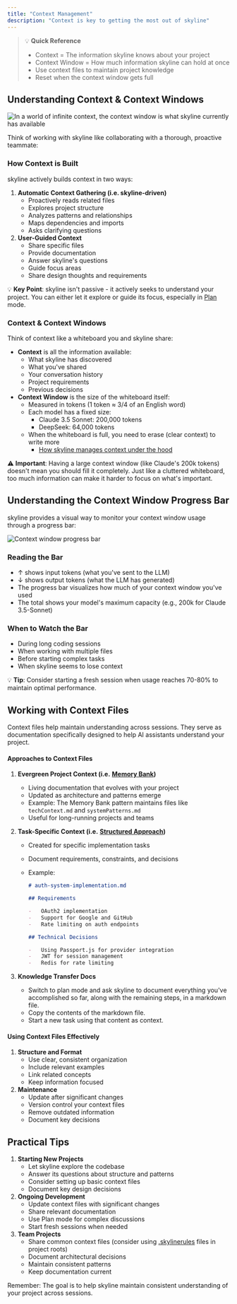 ```yaml
---
title: "Context Management"
description: "Context is key to getting the most out of skyline"
---
```


> 💡 **Quick Reference**
>
> -   Context = The information skyline knows about your project
> -   Context Window = How much information skyline can hold at once
> -   Use context files to maintain project knowledge
> -   Reset when the context window gets full

## Understanding Context & Context Windows

<Frame caption="In a world of infinite context, the context window is what skyline currently has available">
	<img
		src="https://storage.googleapis.com/skyline_public_images/docs/assets/image%20(2).png"
		alt="In a world of infinite context, the context window is what skyline currently has available"
	/>
</Frame>

Think of working with skyline like collaborating with a thorough, proactive teammate:

### How Context is Built

skyline actively builds context in two ways:

1. **Automatic Context Gathering (i.e. skyline-driven)**
    - Proactively reads related files
    - Explores project structure
    - Analyzes patterns and relationships
    - Maps dependencies and imports
    - Asks clarifying questions
2. **User-Guided Context**
    - Share specific files
    - Provide documentation
    - Answer skyline's questions
    - Guide focus areas
    - Share design thoughts and requirements

💡 **Key Point**: skyline isn't passive - it actively seeks to understand your project. You can either let it explore or guide its focus, especially in [Plan](https://docs.skyline.bot/exploring-skylines-tools/plan-and-act-modes-a-guide-to-effective-ai-development) mode.

### Context & Context Windows

Think of context like a whiteboard you and skyline share:

-   **Context** is all the information available:
    -   What skyline has discovered
    -   What you've shared
    -   Your conversation history
    -   Project requirements
    -   Previous decisions
-   **Context Window** is the size of the whiteboard itself:
    -   Measured in tokens (1 token ≈ 3/4 of an English word)
    -   Each model has a fixed size:
        -   Claude 3.5 Sonnet: 200,000 tokens
        -   DeepSeek: 64,000 tokens
    -   When the whiteboard is full, you need to erase (clear context) to write more
        -   [How skyline manages context under the hood](https://skyline.bot/blog/understanding-the-new-context-window-progress-bar-in-skyline)

⚠️ **Important**: Having a large context window (like Claude's 200k tokens) doesn't mean you should fill it completely. Just like a cluttered whiteboard, too much information can make it harder to focus on what's important.

## Understanding the Context Window Progress Bar

skyline provides a visual way to monitor your context window usage through a progress bar:

<Frame caption="Visual representation of the context window usage">
	<img
		src="https://storage.googleapis.com/skyline_public_images/docs/assets/image%20(1)%20(1).png"
		alt="Context window progress bar"
	/>
</Frame>

### Reading the Bar

-   ↑ shows input tokens (what you've sent to the LLM)
-   ↓ shows output tokens (what the LLM has generated)
-   The progress bar visualizes how much of your context window you've used
-   The total shows your model's maximum capacity (e.g., 200k for Claude 3.5-Sonnet)

### When to Watch the Bar

-   During long coding sessions
-   When working with multiple files
-   Before starting complex tasks
-   When skyline seems to lose context

💡 **Tip**: Consider starting a fresh session when usage reaches 70-80% to maintain optimal performance.

## Working with Context Files

Context files help maintain understanding across sessions. They serve as documentation specifically designed to help AI assistants understand your project.

#### Approaches to Context Files

1. **Evergreen Project Context (i.e.** [**Memory Bank**](https://docs.skyline.bot/improving-your-prompting-skills/custom-instructions-library/skyline-memory-bank)**)**
    - Living documentation that evolves with your project
    - Updated as architecture and patterns emerge
    - Example: The Memory Bank pattern maintains files like `techContext.md` and `systemPatterns.md`
    - Useful for long-running projects and teams
2. **Task-Specific Context (i.e.** [**Structured Approach**](https://skyline.bot/blog/building-advanced-software-with-skyline-a-structured-approach)**)**

    - Created for specific implementation tasks
    - Document requirements, constraints, and decisions
    - Example:

        ```markdown
        # auth-system-implementation.md

        ## Requirements

        -   OAuth2 implementation
        -   Support for Google and GitHub
        -   Rate limiting on auth endpoints

        ## Technical Decisions

        -   Using Passport.js for provider integration
        -   JWT for session management
        -   Redis for rate limiting
        ```

3. **Knowledge Transfer Docs**
    - Switch to plan mode and ask skyline to document everything you've accomplished so far, along with the remaining steps, in a markdown file.
    - Copy the contents of the markdown file.
    - Start a new task using that content as context.

#### Using Context Files Effectively

1. **Structure and Format**
    - Use clear, consistent organization
    - Include relevant examples
    - Link related concepts
    - Keep information focused
2. **Maintenance**
    - Update after significant changes
    - Version control your context files
    - Remove outdated information
    - Document key decisions

## Practical Tips

1. **Starting New Projects**
    - Let skyline explore the codebase
    - Answer its questions about structure and patterns
    - Consider setting up basic context files
    - Document key design decisions
2. **Ongoing Development**
    - Update context files with significant changes
    - Share relevant documentation
    - Use Plan mode for complex discussions
    - Start fresh sessions when needed
3. **Team Projects**
    - Share common context files (consider using [.skylinerules](https://docs.skyline.bot/improving-your-prompting-skills/prompting) files in project roots)
    - Document architectural decisions
    - Maintain consistent patterns
    - Keep documentation current

Remember: The goal is to help skyline maintain consistent understanding of your project across sessions.
